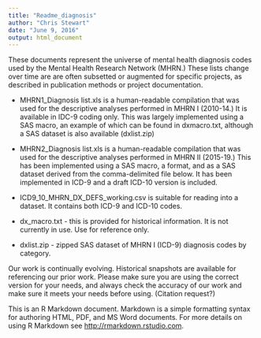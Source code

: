 ---
title: "Readme_diagnosis"
author: "Chris Stewart"
date: "June 9, 2016"
output: html_document
---


These documents represent the universe of mental health diagnosis codes used by the Mental Health Research Network (MHRN.)  These lists change over time are are often subsetted or augmented for specific projects, as described in publication methods or project documentation.

* MHRN1_Diagnosis list.xls is a human-readable compilation that was used for the descriptive analyses performed in MHRN I (2010-14.)  It is available in IDC-9 coding only.  This was largely implemented using a SAS macro, an example of which can be found in dxmacro.txt, although a SAS dataset is also available (dxlist.zip)

* MHRN2_Diagnosis list.xls is a human-readable compilation that was used for the descriptive analyses performed in MHRN II (2015-19.)  This has been implemented using a SAS macro, a format, and as a SAS dataset derived from the comma-delimited file below.  It has been implemented in ICD-9 and a draft ICD-10 version is included.

* ICD9_10_MHRN_DX_DEFS_working.csv is suitable for reading into a dataset.  It contains both ICD-9 and ICD-10 codes.

* dx_macro.txt - this is provided for historical information.  It is not currently in use.  Use for reference only.

* dxlist.zip - zipped SAS dataset of MHRN I (ICD-9) diagnosis codes by category.

Our work is continually evolving.  Historical snapshots are available for referencing our prior work.  Please make sure you are using the correct version for your needs, and always check the accuracy of our work and make sure it meets your needs before using.  (Citation request?)

 
This is an R Markdown document. Markdown is a simple formatting syntax for authoring HTML, PDF, and MS Word documents. For more details on using R Markdown see <http://rmarkdown.rstudio.com>.


